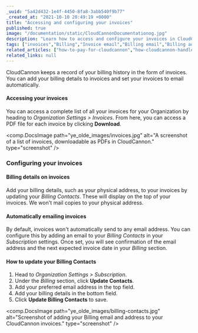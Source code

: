 ```yaml
---
_uuid: "5a42d432-1e4f-4450-8fa8-3abb540f9b77"
_created_at: "2021-10-10 20:49:19 +0000"
title: "Accessing and configuring your invoices"
published: true
image: "/documentation/static/CloudCannonDocumentationog.jpg"
description: "Learn how to access and configure your invoices in CloudCannon."
tags: ["invoices","Billing","Invoice email","Billing email","Billing address"]
related_articles: ["how-to-pay-for-cloudcannon","how-cloudcannon-handles-failed-payments"]
related_links: null
---
```


CloudCannon keeps a record of your billing history in the form of invoices. You can add your billing details to invoices and set your invoices to email automatically.  

#### Accessing your invoices

You can access a complete list of all your invoices for your Organization by heading to *Organization Settings &gt; Invoices*. From here, you can access a PDF file for each invoice by clicking **Download**.  

<comp.DocsImage path="ye_olde_images/invoices.jpg" alt="A screenshot of a list of invoices, downloadable as PDFs in CloudCannon." type="screenshot" />

### Configuring your invoices

#### Billing details on invoices

Add your billing details, such as your physical address, to your invoices by updating your *Billing Contacts*. These will display on the top of your invoices. We won't mail copies to your physical address. 

#### Automatically emailing invoices

By default, invoices won't automatically send to any email address. You can configure this by adding an email to your *Billing Contacts* in your *Subscription* settings. Once set, you will see confirmation of the email address and the next expected invoice date in your *Billing* section.

#### How to update your Billing Contacts

1. Head to *Organization Settings &gt; Subscription*.
2. Under the *Billing* section, click **Update Contacts**.
3. Add your preferred email address in the top field.
4. Add your billing details in the bottom field.
5. Click **Update Billing Contacts** to save.

<comp.DocsImage path="ye_olde_images/billing-contacts.jpg" alt="Screenshot of adding your Billing email and address to your CloudCannon invoices." type="screenshot" />
